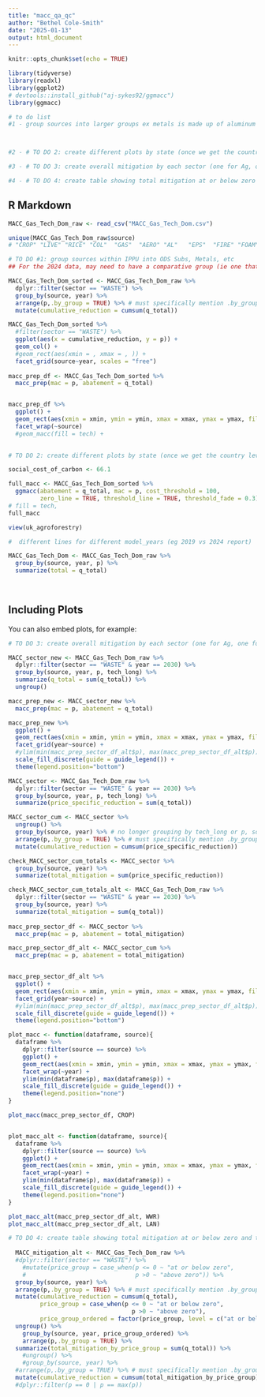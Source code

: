 ```yaml
---
title: "macc_qa_qc"
author: "Bethel Cole-Smith"
date: "2025-01-13"
output: html_document
---
```


```r
knitr::opts_chunk$set(echo = TRUE)

library(tidyverse)
library(readxl)
library(ggplot2)
# devtools::install_github("aj-sykes92/ggmacc")
library(ggmacc)

# to do list
#1 - group sources into larger groups ex metals is made up of aluminum and magnesium - see slide 2 for all the IPPU groupings https://usepa.sharepoint.com/:p:/r/sites/oar_Work/globalnonco2report/_layouts/15/Doc.aspx?sourcedoc=%7B0F5C68DF-C860-406D-957B-82D71A64342E%7D&file=Sector-specific%20Methods%20Brief%20%232_IPPU_Waste_for%20CCD_010725.v1.pptx&wdLOR=c836DB07D-5567-4A92-BBEC-84771FAFF3FE&fromShare=true&action=edit&mobileredirect=true 



#2 - # TO DO 2: create different plots by state (once we get the country level data we can switch the variable to state)

#3 - # TO DO 3: create overall mitigation by each sector (one for Ag, one for energy, one for IPPU, one for waste)

#4 - # TO DO 4: create table showing total mitigation at or below zero and total mitigation (overall) ie a two line table for each source group (eg ODS Subs, Electronics, wastewater, oil and gas)

```

## R Markdown

```r

MACC_Gas_Tech_Dom_raw <- read_csv("MACC_Gas_Tech_Dom.csv")

unique(MACC_Gas_Tech_Dom_raw$source)
# "CROP" "LIVE" "RICE" "COL"  "GAS"  "AERO" "AL"   "EPS"  "FIRE" "FOAM" "MG" "NAA"  "PV"   "RAC"  "SEMI" "SOLV" "LAN"  "WWR"

# TO DO #1: group sources within IPPU into ODS Subs, Metals, etc
## For the 2024 data, may need to have a comparative group (ie one that only includes the subsources present in the 2019 data) and a full group (one that incorporates all the different subsources in 2024)

MACC_Gas_Tech_Dom_sorted <- MACC_Gas_Tech_Dom_raw %>%
  dplyr::filter(sector == "WASTE") %>%
  group_by(source, year) %>%
  arrange(p,.by_group = TRUE) %>% # must specifically mention .by_group = TRUE otherwise it will ignore the group_by
  mutate(cumulative_reduction = cumsum(q_total))

MACC_Gas_Tech_Dom_sorted %>%
  #filter(sector == "WASTE") %>%
  ggplot(aes(x = cumulative_reduction, y = p)) +
  geom_col() +
  #geom_rect(aes(xmin = , xmax = , )) +
  facet_grid(source~year, scales = "free") 
  
macc_prep_df <- MACC_Gas_Tech_Dom_sorted %>%
  macc_prep(mac = p, abatement = q_total) 


macc_prep_df %>%
  ggplot() +
  geom_rect(aes(xmin = xmin, ymin = ymin, xmax = xmax, ymax = ymax, fill = tech)) +
  facet_wrap(~source)
  #geom_macc(fill = tech) +
  

# TO DO 2: create different plots by state (once we get the country level data we can switch the variable to state)

social_cost_of_carbon <- 66.1

full_macc <- MACC_Gas_Tech_Dom_sorted %>%
  ggmacc(abatement = q_total, mac = p, cost_threshold = 100,
         zero_line = TRUE, threshold_line = TRUE, threshold_fade = 0.3)
# fill = tech,
full_macc

view(uk_agroforestry)

#  different lines for different model_years (eg 2019 vs 2024 report)

MACC_Gas_Tech_Dom <- MACC_Gas_Tech_Dom_raw %>%
  group_by(source, year, p) %>%
  summarize(total = q_total)
  
  


```

## Including Plots

You can also embed plots, for example:

```r
# TO DO 3: create overall mitigation by each sector (one for Ag, one for energy, one for IPPU, one for waste)

MACC_sector_new <- MACC_Gas_Tech_Dom_raw %>%
  dplyr::filter(sector == "WASTE" & year == 2030) %>%
  group_by(source, year, p, tech_long) %>%
  summarize(q_total = sum(q_total)) %>%
  ungroup()

macc_prep_new <- MACC_sector_new %>%
  macc_prep(mac = p, abatement = q_total) 

macc_prep_new %>%
  ggplot() +
  geom_rect(aes(xmin = xmin, ymin = ymin, xmax = xmax, ymax = ymax, fill = tech_long)) +
  facet_grid(year~source) +
  #ylim(min(macc_prep_sector_df_alt$p), max(macc_prep_sector_df_alt$p)) + 
  scale_fill_discrete(guide = guide_legend()) +
  theme(legend.position="bottom")

```



```r


MACC_sector <- MACC_Gas_Tech_Dom_raw %>%
  dplyr::filter(sector == "WASTE" & year == 2030) %>%
  group_by(source, year, p, tech_long) %>%
  summarize(price_specific_reduction = sum(q_total))

MACC_sector_cum <- MACC_sector %>%
  ungroup() %>%
  group_by(source, year) %>% # no longer grouping by tech_long or p, so that the cumulative mitigation can be cumulative over source and year, regardless of the technology being used, and regardless of the price. Meaning that it will sum up all the mitigation for a specific source, for a specific year (instead of only summing the mitigation for a source and year within a specific price and within a specific technology)
  arrange(p,.by_group = TRUE) %>% # must specifically mention .by_group = TRUE otherwise it will ignore the group_by
  mutate(cumulative_reduction = cumsum(price_specific_reduction))

check_MACC_sector_cum_totals <- MACC_sector %>%
  group_by(source, year) %>%
  summarize(total_mitigation = sum(price_specific_reduction))

check_MACC_sector_cum_totals_alt <- MACC_Gas_Tech_Dom_raw %>%
  dplyr::filter(sector == "WASTE" & year == 2030) %>%
  group_by(source, year) %>%
  summarize(total_mitigation = sum(q_total))
  
macc_prep_sector_df <- MACC_sector %>%
  macc_prep(mac = p, abatement = total_mitigation) 

macc_prep_sector_df_alt <- MACC_sector_cum %>%
  macc_prep(mac = p, abatement = total_mitigation) 


macc_prep_sector_df_alt %>%
  ggplot() +
  geom_rect(aes(xmin = xmin, ymin = ymin, xmax = xmax, ymax = ymax, fill = tech_long)) +
  facet_grid(year~source) +
  #ylim(min(macc_prep_sector_df_alt$p), max(macc_prep_sector_df_alt$p)) + 
  scale_fill_discrete(guide = guide_legend()) +
  theme(legend.position="bottom")

plot_macc <- function(dataframe, source){
  dataframe %>%
    dplyr::filter(source == source) %>%
    ggplot() +
    geom_rect(aes(xmin = xmin, ymin = ymin, xmax = xmax, ymax = ymax, fill = tech_long)) +
    facet_wrap(~year) +
    ylim(min(dataframe$p), max(dataframe$p)) + 
    scale_fill_discrete(guide = guide_legend()) +
    theme(legend.position="none")
}

plot_macc(macc_prep_sector_df, CROP)


plot_macc_alt <- function(dataframe, source){
  dataframe %>%
    dplyr::filter(source == source) %>%
    ggplot() +
    geom_rect(aes(xmin = xmin, ymin = ymin, xmax = xmax, ymax = ymax, fill = tech_long)) +
    facet_wrap(~year) +
    ylim(min(dataframe$p), max(dataframe$p)) + 
    scale_fill_discrete(guide = guide_legend()) +
    theme(legend.position="none")
}

plot_macc_alt(macc_prep_sector_df_alt, WWR)
plot_macc_alt(macc_prep_sector_df_alt, LAN)

```




```r


# TO DO 4: create table showing total mitigation at or below zero and total mitigation (overall) ie a two line table for each source group (eg ODS Subs, Electronics, wastewater, oil and gas)
  
  MACC_mitigation_alt <- MACC_Gas_Tech_Dom_raw %>%
  #dplyr::filter(sector == "WASTE") %>%
    #mutate(price_group = case_when(p <= 0 ~ "at or below zero",
    #                               p >0 ~ "above zero")) %>%
  group_by(source, year) %>%
  arrange(p,.by_group = TRUE) %>% # must specifically mention .by_group = TRUE otherwise it will ignore the group_by
  mutate(cumulative_reduction = cumsum(q_total),
         price_group = case_when(p <= 0 ~ "at or below zero",
                                   p >0 ~ "above zero"),
         price_group_ordered = factor(price_group, level = c("at or below zero", "above zero"))) %>%
  ungroup() %>%
    group_by(source, year, price_group_ordered) %>% 
    arrange(p,.by_group = TRUE) %>% 
  summarize(total_mitigation_by_price_group = sum(q_total)) %>%
    #ungroup() %>%
    #group_by(source, year) %>%
  #arrange(p,.by_group = TRUE) %>% # must specifically mention .by_group = TRUE otherwise it will ignore the group_by
  mutate(cumulative_reduction = cumsum(total_mitigation_by_price_group))
  #dplyr::filter(p == 0 | p == max(p))

```
